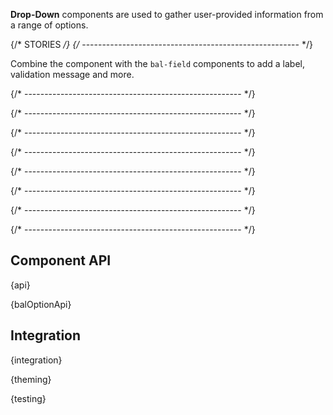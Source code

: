 
<Meta of={DropDownStories} />

<StoryHeading of={DropDownStories.Basic} hidden></StoryHeading>

<Banner of={DropDownStories} />

<Lead>**Drop-Down** components are used to gather user-provided information from a range of options.</Lead>

<Canvas of={DropDownStories.Basic} sourceState="shown" className="has-visible-overflow" />

<PlaygroundBar of={DropDownStories.Basic}></PlaygroundBar>

{/* STORIES */}
{/* ------------------------------------------------------ */}

<StoryHeading of={DropDownStories.FieldControl}></StoryHeading>

Combine the component with the `bal-field` components to add a label, validation message and more.

<Canvas of={DropDownStories.FieldControl} className="has-visible-overflow" />

{/* ------------------------------------------------------ */}

<StoryHeading of={DropDownStories.Multiple}></StoryHeading>

<Canvas of={DropDownStories.Multiple} className="has-visible-overflow" />

{/* ------------------------------------------------------ */}

<StoryHeading of={DropDownStories.MultipleWithChips}></StoryHeading>

<Canvas of={DropDownStories.MultipleWithChips} className="has-visible-overflow" />

{/* ------------------------------------------------------ */}

<StoryHeading of={DropDownStories.Clearable}></StoryHeading>

<Canvas of={DropDownStories.Clearable} className="has-visible-overflow" />

{/* ------------------------------------------------------ */}

<StoryHeading of={DropDownStories.Loading}></StoryHeading>

<Canvas of={DropDownStories.Loading} className="has-visible-overflow" />

{/* ------------------------------------------------------ */}

<StoryHeading of={DropDownStories.Invalid}></StoryHeading>

<Canvas of={DropDownStories.Invalid} className="has-visible-overflow" />

{/* ------------------------------------------------------ */}

<StoryHeading of={DropDownStories.Disabled}></StoryHeading>

<Canvas of={DropDownStories.Disabled} className="has-visible-overflow" />

{/* ------------------------------------------------------ */}

<StoryHeading of={DropDownStories.FormReset}></StoryHeading>

<Canvas of={DropDownStories.FormReset} className="has-visible-overflow" />

{/* ------------------------------------------------------ */}

## Component API


<Markdown>{api}</Markdown>


<Markdown>{balOptionApi}</Markdown>

## Integration


<Markdown>{integration}</Markdown>


<Markdown>{theming}</Markdown>


<Markdown>{testing}</Markdown>

<Footer />
